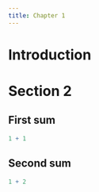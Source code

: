 ```yaml
---
title: Chapter 1
---
```


# Introduction

# Section 2

## First sum

```r
1 + 1
```


## Second sum

```r
1 + 2
```



